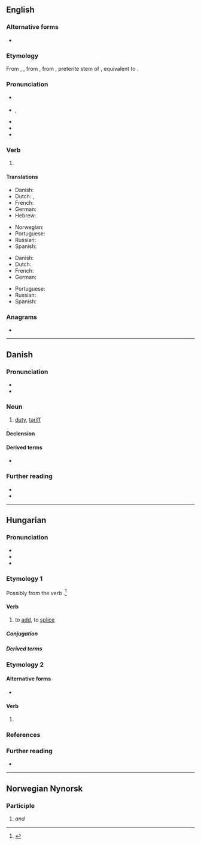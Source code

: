 ==English==

===Alternative forms===
* {{l|en|tol'}}

===Etymology===
From {{inh|en|enm|tolde}}, {{m|enm|talde|pos=first and third person singular preterite}}, from {{inh|en|ang|tealde|pos=first and third person singular preterite}}, from {{der|en|gem-pro|*talid-}}, preterite stem of {{der|en|gem-pro|*taljaną||to count; tell}}, equivalent to {{suffix|en|tell|ed|nocat=1}}.

===Pronunciation===
* {{a|RP}} {{IPA|en|/təʊld/|/tɔʊld/}}
* {{a|US}} {{enPR|tōld}}, {{IPA|en|/toʊld/}}
* {{audio|en|en-us-told.ogg|Audio (US)}}
* {{rhymes|en|əʊld}}
* {{homophones|en|tolled}}

===Verb===
{{head|en|verb form}}

# {{en-past of|tell}}
#: {{ux|en|A tale is but half '''told''', if only one person tells it.}}

====Translations====
{{trans-top|simple past tense}}
* Danish: {{t|da|fortalte}}
* Dutch: {{t+|nl|vertelde}}, {{t+|nl|vertelden}}
* French: {{t+|fr|dit|alt=a dit}}
* German: {{t+|de|sagte}}
* Hebrew: {{t|he|לספר|sc=Hebr}}
{{trans-mid}}
* Norwegian: {{t+|no|fortalte}}
* Portuguese: {{t+|pt|disse}}
* Russian: {{t+|ru|сказа́л}}
* Spanish: {{t+|es|dijo}}
{{trans-bottom}}

{{trans-top|past participle}}
* Danish: {{t|da|fortalt}}
* Dutch: {{t+|nl|verteld}}
* French: {{t+|fr|dit}}
* German: {{t+|de|gesagt}}
{{trans-mid}}
* Portuguese: {{t+|pt|dito}}
* Russian: {{t+|ru|сказа́вший}}
* Spanish: {{t+|es|dicho}}
{{trans-bottom}}

===Anagrams===
* {{anagrams|en|a=dlot|dolt}}

----

==Danish==

===Pronunciation===
* {{IPA|da|/tɔl/|[tˢʌlˀ]}}
* {{homophones|da|tolv}}

===Noun===
{{da-noun|en|-}}

# [[duty]], [[tariff]] {{gloss|tax placed on imports or exports}}

====Declension====
{{da-decl|en|n=sg}}

====Derived terms====
* {{l|da|tolder}}

===Further reading===
* {{R:DDO}}
* {{pedialite|lang=da}}

----

==Hungarian==

===Pronunciation===
* {{hu-IPA}}
* {{homophones|hu|toldd}}
* {{rhymes|hu|old}}

===Etymology 1===
Possibly from the verb {{af|hu|tol|-d|pos2=frequentative suffix|pos=verb}}.<ref>{{R:Zaicz 2006}}</ref>

====Verb====
{{hu-verb}}

# {{lb|hu|transitive}} to [[add]], to [[splice]]

=====Conjugation=====
{{hu-conj-ok|to|l|d}}

=====Derived terms=====
{{der4|hu
|tódít
|tódul
|toldalék
|toldás
|toldoz
}}
{{hu-verbpref|sep=4|told|hozzá|ki|meg}}

===Etymology 2===
{{affix|hu|tol|-d|nocat=y}}

====Alternative forms====
* {{l|hu|toljad}}

====Verb====
{{head|hu|verb form}}

# {{inflection of|hu|tol||2|s|sub|pres|def}}

===References===
<references/>

===Further reading===
* {{R:ErtSz}}

{{cln|hu|terms with lemma and non-lemma form etymologies|terms with verb and verb form etymologies}}

----

==Norwegian Nynorsk==

===Participle===
{{nn-part-d|tolt}}

# {{nn-former-context|2012}} {{past participle of|nn|tola}} ''and'' '''{{l|nn|tole}}'''